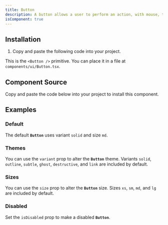 ```yaml
---
title: Button
description: A button allows a user to perform an action, with mouse, touch, and keyboard interactions.
isComponent: true
---
```


## Installation

1. Copy and paste the following code into your project.

This is the `<Button />` primitive. You can place it in a file at `components/ui/Button.tsx`.

## Component Source

Copy and paste the code below into your project to install this component.

<ComponentSource src="../../packages/ui/src/Button.tsx" />

## Examples

### Default

The default **`Button`** uses variant `solid` and size `md`.

<ComponentExample name="Button" story="default" />

### Themes

You can use the `variant` prop to alter the **`Button`** theme. Variants `solid`, `outline`, `subtle`, `ghost`, `destructive`, and `link` are included by default.

<ComponentExample name="Button" story="theme" />

### Sizes

You can use the `size` prop to alter the **`Button`** size. Sizes `xs`, `sm`, `md`, and `lg` are included by default.

<ComponentExample name="Button" story="sizes" />

### Disabled

Set the `isDisabled` prop to make a disabled **`Button`**.

<ComponentExample name="Button" story="disabled" />
